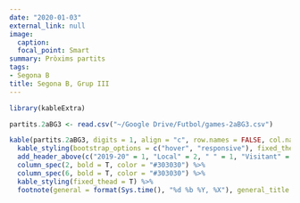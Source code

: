 ```yaml
---
date: "2020-01-03"
external_link: null
image:
  caption: 
  focal_point: Smart
summary: Pròxims partits
tags:
- Segona B
title: Segona B, Grup III
---
```


```r
library(kableExtra)

partits.2aBG3 <- read.csv("~/Google Drive/Futbol/games-2aBG3.csv")

kable(partits.2aBG3, digits = 1, align = "c", row.names = FALSE, col.names = c("Jornada", "Equip", "G", "E", "G", "Equip"))  %>%
  kable_styling(bootstrap_options = c("hover", "responsive"), fixed_thead = T) %>%
  add_header_above(c("2019-20" = 1, "Local" = 2, " " = 1, "Visitant" = 2), background = "white") %>%
  column_spec(2, bold = T, color = "#303030") %>%
  column_spec(6, bold = T, color = "#303030") %>%
  kable_styling(fixed_thead = T) %>%
  footnote(general = format(Sys.time(), "%d %b %Y, %X"), general_title = "Actualitzat:", footnote_as_chunk = T)
```
